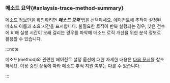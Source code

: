 ### 메소드 요약{#anlaysis-trace-method-summary}

<ImgLang img="analysis-tx-method-summary.png" desc="메소드 요약" />

메소드 정보만을 확인하려면 ***메소드 요약*** 탭을 선택하세요. 에이전트에 추적이 설정된 메소드 이름과 소요 시간을 표시합니다. 불필요한 로직이 반복 실행되는 경우, 낮은 건수에 비해 실행 시간이 오래 걸리는 경우를 파악해 메소드 로직 개선을 위한 분석 정보로 활용할 수 있습니다.

:::note

메소드(method)와 관련한 에이전트 설정 옵션에 대한 자세한 내용은 [다음 문서](agent-transaction)를 참조하세요. 이용 중인 상품에 따라 메소드 추적 지원 여부는 다를 수 있습니다.

:::